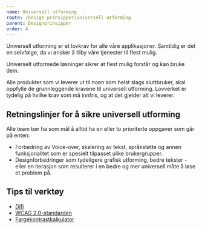 ```yaml
---
name: Universell utforming
route: /design-prinsipper/universell-utforming
parent: Designprinsipper
order: 4
---
```



<PageHeader>
  Universell utforming er et lovkrav for alle våre applikasjoner. Samtidig er
  det en selvfølge, da vi ønsker å tilby våre tjenester til flest mulig.
</PageHeader>

Universelt utformede løsninger sikrer at flest mulig forstår og kan bruke dem.

Alle produkter som vi leverer ut til noen som helst slags sluttbruker, skal oppfylle de grunnleggende kravene til universell utforming. Lovverket er tydelig på hvilke krav som må innfris, og at det gjelder alt vi leverer.

## Retningslinjer for å sikre universell utforming

Alle team bør ha som mål å alltid ha en eller to prioriterte oppgaver som går på enten:

- Forbedring av Voice-over, skalering av tekst, språkstøtte og annen funksjonalitet som er spesielt tilpasset ulike brukergrupper.
- Designforbedringer som tydeligere grafisk utforming, bedre tekster - eller en iterasjon som resulterer i en bedre og mer universell måte å løse et problem på.

## Tips til verktøy

- [Difi](https://uu.difi.no/)
- [WCAG 2.0-standarden](https://uu.difi.no/krav-og-regelverk/wcag-20-standarden)
- [Fargekontrastkalkulator](https://webaim.org/resources/contrastchecker/)
